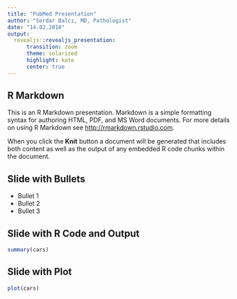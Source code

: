 ```yaml
---
title: "PubMed Presentation"
author: "Serdar Balcı, MD, Pathologist"
date: "14.02.2018"
output: 
  revealjs::revealjs_presentation:
      transition: zoom
      theme: solarized
      highlight: kate
      center: true
---
```


## R Markdown

This is an R Markdown presentation. Markdown is a simple formatting syntax for authoring HTML, PDF, and MS Word documents. For more details on using R Markdown see <http://rmarkdown.rstudio.com>.

When you click the **Knit** button a document will be generated that includes both content as well as the output of any embedded R code chunks within the document.

## Slide with Bullets

- Bullet 1
- Bullet 2
- Bullet 3

## Slide with R Code and Output

```r
summary(cars)
```

## Slide with Plot

```r
plot(cars)
```


